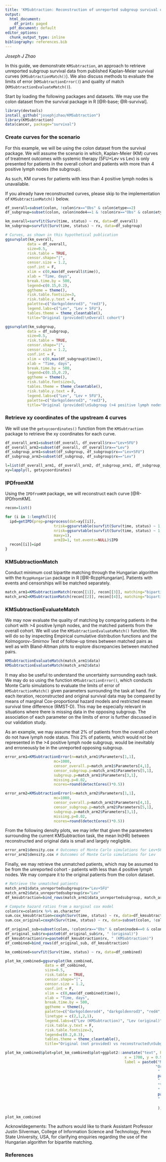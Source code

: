 ---
title: 'KMSubtraction: Reconstruction of unreported subgroup survival data utilizing published Kaplan-Meier survival curves'
output:
  html_document:
    df_print: paged
  pdf_document: default
editor_options:
  chunk_output_type: inline
bibliography: references.bib
---
*Joseph J Zhao*

In this guide, we demonstrate `KMSubtraction`, an approach to retrieve unreported subgroup survival data from published Kaplan-Meier survival curves (`KMSubtractionMatch()`). We also discuss methods to evaluate the limits of error (`KMSubtractionError()`) and quality of match (`KMSubtractionEvaluateMatch()`).

Start by loading the following packages and datasets. 
We may use the colon dataset from the survival package in R [@R-base; @R-survival].

```{r message=FALSE, warning=FALSE, results="hide"}

library(devtools)
install_github("josephjzhao/KMSubtraction")
library(KMSubtraction)
data(cancer, package="survival")

```

### **Create curves for the scenario**

For this example, we will be using the colon dataset from the survival package. We will assume the scenario in which, Kaplan-Meier (KM) curves of treatment outcomes with systemic therapy (5FU+Lev vs Lev) is only presented for patients in the overall cohort and patients with more than 4 positive lymph nodes (the subgroup).

As such, KM curves for patients with less than 4 positive lymph nodes is unavailable.

If you already have reconstructed curves, please skip to the implementation of `KMSubtractionMatch()` below.

```{r}

df_overall=subset(colon, !colon$rx=="Obs" & colon$etype==2)
df_subgroup=subset(colon, colon$node4==1 & !colon$rx=="Obs" & colon$etype==2)

km_overall=survfit(Surv(time, status) ~ rx, data=df_overall)
km_subgroup=survfit(Surv(time, status) ~ rx, data=df_subgroup)

# Curves, as shown in this hypothetical publication
ggsurvplot(km_overall,                    
          data = df_overall,  
          size=0.5,
          risk.table = TRUE,    
          censor.shape="|",
          censor.size = 1.2,
          conf.int = F, 
          xlim = c(0,max(df_overall$time)),
          xlab = "Time, days",  
          break.time.by = 500, 
          legend=c(0.15,0.2),
          ggtheme = theme(),
          risk.table.fontsize=3,
          risk.table.y.text = F,
          palette=c("darkgoldenrod3", "red3"),
          legend.labs=c("Lev", "Lev + 5FU"),
          tables.theme = theme_cleantable(),
          title="Original (provided)\nOverall cohort")

ggsurvplot(km_subgroup,                    
          data = df_subgroup,  
          size=0.5,
          risk.table = TRUE,    
          censor.shape="|",
          censor.size = 1.2,
          conf.int = F, 
          xlim = c(0,max(df_subgroup$time)),
          xlab = "Time, days",  
          break.time.by = 500, 
          legend=c(0.15,0.2),
          ggtheme = theme(),
          risk.table.fontsize=3,
          tables.theme = theme_cleantable(),
          risk.table.y.text = F,
          legend.labs=c("Lev", "Lev + 5FU"),
          palette=c("darkgoldenrod3", "red3"),
          title="Original (provided)\nSubgroup (>4 positive lymph nodes)")


```

### **Retrieve xy coordinates of the upstream 4 curves**

We will use the `getxycoordinates()` function from the `KMSubtraction` package to retrieve the xy coordinates for each curve.

```{r}

df_overall_arm1=subset(df_overall, df_overall$rx=="Lev+5FU")
df_overall_arm2=subset(df_overall, df_overall$rx=="Lev")
df_subgroup_arm1=subset(df_subgroup, df_subgroup$rx=="Lev+5FU")
df_subgroup_arm2=subset(df_subgroup, df_subgroup$rx=="Lev")

l=list(df_overall_arm1, df_overall_arm2, df_subgroup_arm1, df_subgroup_arm2)
xy=lapply(l, getxycoordinates)

```

### **IPDfromKM**

Using the `IPDfromKM` package, we will reconstruct each curve [@R-IPDfromKM].

```{r}

recon=list()

for (i in 1:length(l)){
  ipd=getIPD(prep=preprocess(dat=xy[[i]], 
                      trisk=ggsurvtable(survfit(Surv(time, status) ~ 1, data=l[[i]]), data=l[[i]], break.time.by = 250)$risk.table$data$time, 
                      nrisk=ggsurvtable(survfit(Surv(time, status) ~ 1, data=l[[i]]), data=l[[i]], break.time.by = 250)$risk.table$data$n.risk, 
                      maxy=1),
                      armID=1, tot.events=NULL)$IPD
  recon[[i]]=ipd
}


```

### **KMSubtractionMatch**

Conduct minimum cost bipartite matching through the Hungarian algorithm with the `RcppHungarian` package in R [@R-RcppHungarian]. Patients with events and censorships will be matched separately.

```{r results="hide"}
match_arm1=KMSubtractionMatch(recon[[1]], recon[[3]], matching="bipartite")
match_arm2=KMSubtractionMatch(recon[[2]], recon[[4]], matching="bipartite")

```

### **KMSubtractionEvaluateMatch**

We may now evaluate the quality of matching by comparing patients in the cohort with >4 positive lymph nodes, and the matched patients from the overall cohort. We will use the `KMSubtractionEvaluateMatch()` function. We will do so by inspecting Empirical cumulative distribution functions and the Kolmogorov−Smirnov Test of follow-up times between matched pairs as well as with Bland-Altman plots to explore discrepancies between matched pairs.

```{r fig.height=7, fig.width=15, warning=FALSE}

KMSubtractionEvaluateMatch(match_arm1$data)
KMSubtractionEvaluateMatch(match_arm2$data)


```
It may also be useful to understand the uncertainty surrounding each task. We may do so using the function `KMSubtractionError()`, which conducts Monte Carlo simulations to evaluate the limits of error of `KMSubtractionMatch()` given parameters surrounding the task at hand. For each iteration, reconstructed and original survival data may be compared by means of marginal Cox-proportional hazard models and restricted mean survival time difference (RMST-D). This may be especially relevant in situations where there is missing data in the opposing subgroup. The association of each parameter on the limits of error is further discussed in our validation study.

As an example, we may assume that 2% of patients from the overall cohort do not have lymph node status. This 2% of patients, which would not be represented in the >4 positive lymph node subgroup, would be inevitably and erroneously be in the unreported opposing subgroup.

```{r results="hide"}

error_arm1=KMSubtractionError(n=match_arm1$Parameters[1,1],
                      mc=1000,
                      censor_overall.p=match_arm1$Parameters[4,1],
                      censor_subgroup.p=match_arm1$Parameters[5,1],
                      subgroup.p=match_arm1$Parameters[3,1],
                      missing.p=0.02,
                      ncores=round(detectCores()*0.5))

error_arm2=KMSubtractionError(n=match_arm2$Parameters[1,1],
                      mc=1000,
                      censor_overall.p=match_arm2$Parameters[4,1],
                      censor_subgroup.p=match_arm2$Parameters[5,1],
                      subgroup.p=match_arm2$Parameters[3,1],
                      missing.p=0.02,
                      ncores=round(detectCores()*0.5))


```

From the following density plots, we may infer that given the parameters surrounding the current KMSubtraction task, the mean ln(HR) between reconstructed and original data is small and largely negligible.

```{r}
error_arm1$density.cox # Outcomes of Monte Carlo simulations for Lev+5FU
error_arm2$density.cox # Outcomes of Monte Carlo simulations for Lev
```


Finally, we may retrieve the unmatched patients, which may be assumed to be from the unreported cohort - patients with less than 4 positive lymph nodes. We may compare it to the original patients from the colon dataset.

```{r warning=FALSE}

# Retrieve the unmatched patients
match_arm1$data_unreportedsubgroup$rx="Lev+5FU"
match_arm2$data_unreportedsubgroup$rx="Lev"
df_kmsubtraction=bind_rows(match_arm1$data_unreportedsubgroup, match_arm2$data_unreportedsubgroup)

# Compute hazard ratios from a marginal cox model
colon$rx=colon$rx %>% as.character
sum.cox_kmsubtraction=coxph(Surv(time, status) ~ rx, data=df_kmsubtraction) %>% summary
sum.cox_original=coxph(Surv(time, status) ~ rx, data=subset(colon, !colon$rx=="Obs" & colon$node4==0 & colon$etype==2)) %>% summary

df_original_sub=subset(colon, !colon$rx=="Obs" & colon$node4==0 & colon$etype==2) %>% select("time", "status", "rx")
df_original_sub$rx=paste0(df_original_sub$rx, " (original)")
df_kmsubtraction$rx=paste0(df_kmsubtraction$rx, " (KMSubtraction)")
df_combined=bind_rows(df_original_sub, df_kmsubtraction)

km_combined=survfit(Surv(time, status) ~ rx, data=df_combined)

plot_km_combined=ggsurvplot(km_combined,                    
                  data = df_combined,  
                  size=0.5,
                  risk.table = TRUE,    
                  censor.shape="|",
                  censor.size = 1.2,
                  conf.int = F, 
                  xlim = c(0,max(df_combined$time)),
                  xlab = "Time, days",  
                  break.time.by = 500, 
                  ggtheme = theme(),
                  palette=c("darkgoldenrod4", "darkgoldenrod3", "red4", "red3"),
                  linetype = c(2,1,2,1),
                  legend.labs=c("Lev (KMSubtraction)", "Lev (original)", "Lev + 5FU (KMSubtraction)", "Lev + 5FU (original)"),
                  risk.table.y.text = F,
                  risk.table.fontsize=3,
                  legend=c(0.2,0.3),
                  tables.theme = theme_cleantable(),
                  title="Original (not provided) vs reconstructed\nSubgroup (<=4 positive lymph nodes)")

plot_km_combined$plot=plot_km_combined$plot+ggplot2::annotate("text", hjust = 0,
                                                      x = 1700, y = 0.9,
                                                      label = paste0("Marginal hazard ratio (95%-CI)\n",
                                                                    "Original",
                                                                     ": ",
                                                                     paste0(format(round(sum.cox_original$conf.int[1,1],3), nsmall=3), " (", format(round(sum.cox_original$conf.int[1,3],3), nsmall=3), "-", format(round(sum.cox_original$conf.int[1,4],3), nsmall=3), ")"),
                                                                     ", ",ifelse(sum.cox_original$sctest[3]<0.001, paste("p < 0.001"), paste("p = ", format(round(sum.cox_original$sctest[3],3), nsmall=3),sep="")),
                                                                     "\nKMSubtraction",
                                                                     ": ",
                                                                     paste0(format(round(sum.cox_kmsubtraction$conf.int[1,1],3), nsmall=3), " (", format(round(sum.cox_kmsubtraction$conf.int[1,3],3), nsmall=3), "-", format(round(sum.cox_kmsubtraction$conf.int[1,4],3), nsmall=3), ")"),
                                                                     ", ",ifelse(sum.cox_kmsubtraction$sctest[3]<0.001, paste("p < 0.001"), paste("p = ", format(round(sum.cox_kmsubtraction$sctest[3],3), nsmall=3),sep=""))
                                                                     
                                                                     ), size = 3)

plot_km_combined


```


Acknowldegements: The authors would like to thank Assistant Professor Justin Silverman, College of Information Science and Technology, Penn State University, USA, for clarifying enquiries regarding the use of the Hungarian algorithm for bipartite matching.


### **References**
